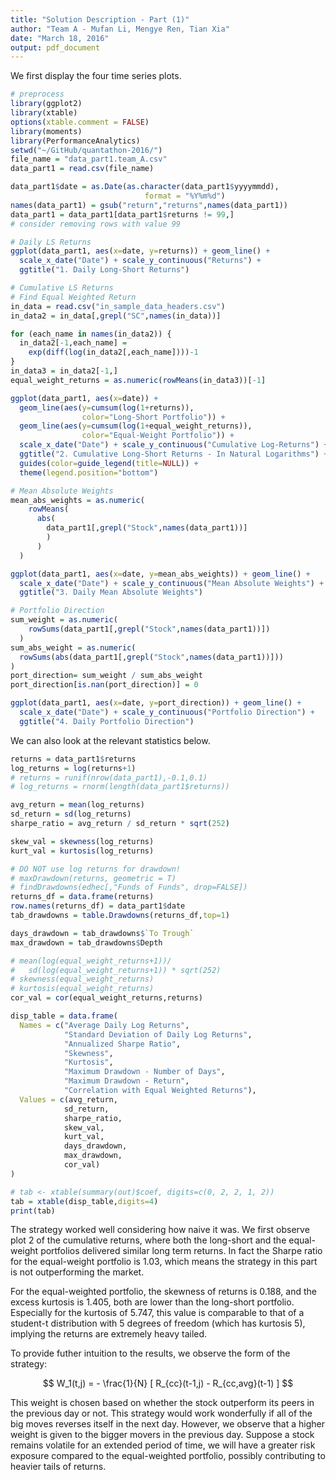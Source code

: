 ```yaml
---
title: "Solution Description - Part (1)"
author: "Team A - Mufan Li, Mengye Ren, Tian Xia"
date: "March 18, 2016"
output: pdf_document
---
```


We first display the four time series plots.

```r
# preprocess
library(ggplot2)
library(xtable)
options(xtable.comment = FALSE)
library(moments)
library(PerformanceAnalytics)
setwd("~/GitHub/quantathon-2016/")
file_name = "data_part1.team_A.csv"
data_part1 = read.csv(file_name)

data_part1$date = as.Date(as.character(data_part1$yyyymmdd),
                              format = "%Y%m%d")
names(data_part1) = gsub("return","returns",names(data_part1))
data_part1 = data_part1[data_part1$returns != 99,]
# consider removing rows with value 99
```

```r
# Daily LS Returns
ggplot(data_part1, aes(x=date, y=returns)) + geom_line() +
  scale_x_date("Date") + scale_y_continuous("Returns") +
  ggtitle("1. Daily Long-Short Returns")
```

```r
# Cumulative LS Returns
# Find Equal Weighted Return
in_data = read.csv("in_sample_data_headers.csv")
in_data2 = in_data[,grepl("SC",names(in_data))]

for (each_name in names(in_data2)) {
  in_data2[-1,each_name] =
    exp(diff(log(in_data2[,each_name])))-1
}
in_data3 = in_data2[-1,]
equal_weight_returns = as.numeric(rowMeans(in_data3))[-1]

ggplot(data_part1, aes(x=date)) + 
  geom_line(aes(y=cumsum(log(1+returns)),
                color="Long-Short Portfolio")) +
  geom_line(aes(y=cumsum(log(1+equal_weight_returns)),
                color="Equal-Weight Portfolio")) +
  scale_x_date("Date") + scale_y_continuous("Cumulative Log-Returns") +
  ggtitle("2. Cumulative Long-Short Returns - In Natural Logarithms") +
  guides(color=guide_legend(title=NULL)) + 
  theme(legend.position="bottom")
```

```r
# Mean Absolute Weights
mean_abs_weights = as.numeric(
    rowMeans(
      abs(
        data_part1[,grepl("Stock",names(data_part1))]
        )
      )
  )

ggplot(data_part1, aes(x=date, y=mean_abs_weights)) + geom_line() +
  scale_x_date("Date") + scale_y_continuous("Mean Absolute Weights") +
  ggtitle("3. Daily Mean Absolute Weights")
```

```r
# Portfolio Direction
sum_weight = as.numeric(
    rowSums(data_part1[,grepl("Stock",names(data_part1))])
  )
sum_abs_weight = as.numeric(
  rowSums(abs(data_part1[,grepl("Stock",names(data_part1))]))
)
port_direction= sum_weight / sum_abs_weight
port_direction[is.nan(port_direction)] = 0

ggplot(data_part1, aes(x=date, y=port_direction)) + geom_line() +
  scale_x_date("Date") + scale_y_continuous("Portfolio Direction") +
  ggtitle("4. Daily Portfolio Direction")
```

We can also look at the relevant statistics below.

```r
returns = data_part1$returns
log_returns = log(returns+1)
# returns = runif(nrow(data_part1),-0.1,0.1)
# log_returns = rnorm(length(data_part1$returns))

avg_return = mean(log_returns)
sd_return = sd(log_returns)
sharpe_ratio = avg_return / sd_return * sqrt(252)

skew_val = skewness(log_returns)
kurt_val = kurtosis(log_returns)

# DO NOT use log returns for drawdown!
# maxDrawdown(returns, geometric = T)
# findDrawdowns(edhec[,"Funds of Funds", drop=FALSE])
returns_df = data.frame(returns)
row.names(returns_df) = data_part1$date
tab_drawdowns = table.Drawdowns(returns_df,top=1)

days_drawdown = tab_drawdowns$`To Trough`
max_drawdown = tab_drawdowns$Depth

# mean(log(equal_weight_returns+1))/
#   sd(log(equal_weight_returns+1)) * sqrt(252)
# skewness(equal_weight_returns)
# kurtosis(equal_weight_returns)
cor_val = cor(equal_weight_returns,returns)

disp_table = data.frame(
  Names = c("Average Daily Log Returns",
            "Standard Deviation of Daily Log Returns",
            "Annualized Sharpe Ratio",
            "Skewness",
            "Kurtosis",
            "Maximum Drawdown - Number of Days",
            "Maximum Drawdown - Return",
            "Correlation with Equal Weighted Returns"),
  Values = c(avg_return,
            sd_return,
            sharpe_ratio,
            skew_val,
            kurt_val,
            days_drawdown,
            max_drawdown,
            cor_val)
)

# tab <- xtable(summary(out)$coef, digits=c(0, 2, 2, 1, 2))
tab = xtable(disp_table,digits=4)
print(tab)
```

The strategy worked well considering how naive it was. 
We first observe plot 2 of the cumulative returns,
where both the long-short and the equal-weight portfolios
delivered similar long term returns.
In fact the Sharpe ratio for the equal-weight portfolio 
is $1.03$, which means the strategy in this part
is not outperforming the market.

For the equal-weighted portfolio, 
the skewness of returns is $0.188$,
and the excess kurtosis is $1.405$,
both are lower than the long-short portfolio.
Especially for the kurtosis of $5.747$,
this value is comparable to that of a student-t 
distribution with 5 degrees of freedom
(which has kurtosis $5$),
implying the returns are extremely heavy tailed.

To provide futher intuition to the results,
we observe the form of the strategy:

$$ W_1(t,j) = - \frac{1}{N} [ R_{cc}(t-1,j) - R_{cc,avg}(t-1) ] $$

This weight is chosen based on whether the stock 
outperform its peers in the previous day or not. 
This strategy would work wonderfully if all of the big moves 
reverses itself in the next day.
However, we observe that a higher weight is given to
the bigger movers in the previous day.
Suppose a stock remains volatile for an extended period of time,
we will have a greater risk exposure compared to 
the equal-weighted portfolio,
possibly contributing to heavier tails of returns.







